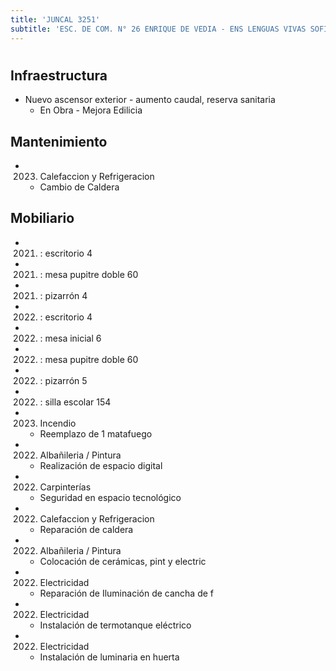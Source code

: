 ```yaml
---
title: 'JUNCAL 3251'
subtitle: 'ESC. DE COM. N° 26 ENRIQUE DE VEDIA - ENS LENGUAS VIVAS SOFIA DE SPANGENBERG - ESCUELA DE MAESTROS ([A] 04)'
---
```


#
## Infraestructura

* Nuevo ascensor exterior - aumento caudal, reserva sanitaria 
    + En Obra - Mejora Edilicia 


## Mantenimiento

*  (2023) Calefaccion y Refrigeracion 
    + Cambio de Caldera


## Mobiliario

*  (2021) : escritorio 4 

*  (2021) : mesa pupitre doble 60 

*  (2021) : pizarrón 4 

*  (2022) : escritorio 4 

*  (2022) : mesa inicial 6 

*  (2022) : mesa pupitre doble 60 

*  (2022) : pizarrón 5 

*  (2022) : silla escolar 154 




*  (2023) Incendio 
    + Reemplazo de 1 matafuego

*  (2022) Albañileria / Pintura 
    + Realización de espacio digital

*  (2022) Carpinterías 
    + Seguridad en espacio tecnológico

*  (2022) Calefaccion y Refrigeracion 
    + Reparación de caldera

*  (2022) Albañileria / Pintura 
    + Colocación de cerámicas, pint y electric

*  (2022) Electricidad 
    + Reparación de Iluminación de cancha de f

*  (2022) Electricidad 
    + Instalación de termotanque eléctrico

*  (2022) Electricidad 
    + Instalación de luminaria en huerta







